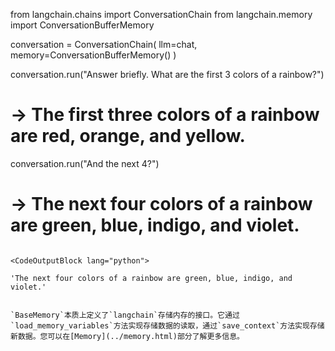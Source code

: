 from langchain.chains import ConversationChain
from langchain.memory import ConversationBufferMemory

conversation = ConversationChain(
    llm=chat,
    memory=ConversationBufferMemory()
)

conversation.run("Answer briefly. What are the first 3 colors of a rainbow?")
# -> The first three colors of a rainbow are red, orange, and yellow.
conversation.run("And the next 4?")
# -> The next four colors of a rainbow are green, blue, indigo, and violet.
```

<CodeOutputBlock lang="python">

```
    'The next four colors of a rainbow are green, blue, indigo, and violet.'
```

`BaseMemory`本质上定义了`langchain`存储内存的接口。它通过`load_memory_variables`方法实现存储数据的读取，通过`save_context`方法实现存储新数据。您可以在[Memory](../memory.html)部分了解更多信息。

